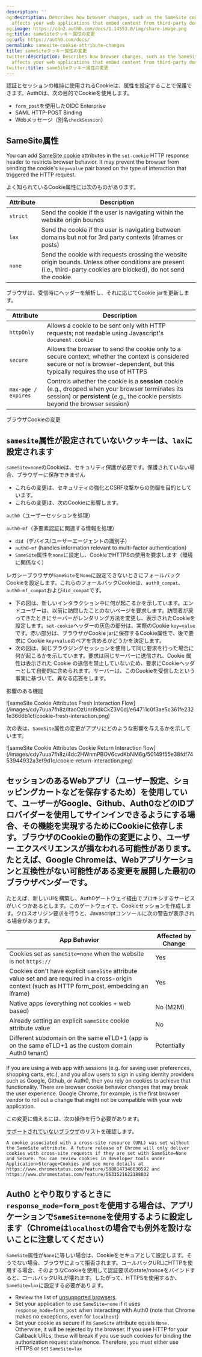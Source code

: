 ```yaml
---
description: ''
og:description: Describes how browser changes, such as the SameSite cookie attribute,
  affects your web applications that embed content from third-party domains.
og:image: https://cdn2.auth0.com/docs/1.14553.0/img/share-image.png
og:title: sameSiteクッキー属性の変更
og:url: https://auth0.com/docs/
permalink: samesite-cookie-attribute-changes
title: sameSiteクッキー属性の変更
twitter:description: Describes how browser changes, such as the SameSite cookie attribute,
  affects your web applications that embed content from third-party domains.
twitter:title: sameSiteクッキー属性の変更
---
```


認証とセッションの維持に使用されるCookieは、属性を設定することで保護できます。Auth0は、次の目的でCookieを使用します。

* `form_post`を使用したOIDC Enterprise
* <Tooltip tip="Security Assertion Markup Language (SAML): Standardized protocol allowing two parties to exchange authentication information without a password." cta="View Glossary" href="/docs/glossary?term=SAML">SAML</Tooltip> HTTP-POST Binding
* Webメッセージ（別名`checkSession`）

## SameSite属性

You can add [SameSite cookie](https://developer.mozilla.org/en-US/docs/Web/HTTP/Headers/Set-Cookie/SameSite) attributes in the `set-cookie` HTTP response header to restricts browser behavior. It may prevent the browser from sending the cookie's `key=value` pair based on the type of interaction that triggered the HTTP request.

よく知られているCookie属性には次のものがあります。

| Attribute | Description |
| --- | --- |
| `strict` | Send the cookie if the user is navigating within the website origin bounds |
| `lax` | Send the cookie if the user is navigating between domains but not for 3rd party contexts (iframes or posts) |
| `none` | Send the cookie with requests crossing the website origin bounds. Unless other conditions are present (i.e., third-party cookies are blocked), do not send the cookie. |

ブラウザは、受信時にヘッダーを解析し、それに応じてCookie jarを更新します。

| Attribute | Description |
| --- | --- |
| `httpOnly` | Allows a cookie to be sent only with HTTP requests; not readable using Javascript's `document.cookie` |
| `secure` | Allows the browser to send the cookie only to a secure context; whether the context is considered secure or not is browser-dependent, but this typically requires the use of HTTPS |
| `max-age / expires` | Controls whether the cookie is a **session** cookie (e.g., dropped when your browser terminates its session) or **persistent** (e.g., the cookie persists beyond the browser session) |

ブラウザCookieの変更

## `samesite`属性が設定されていないクッキーは、`lax`に設定されます

`sameSite=none`のCookieは、セキュリティ保護が必要です。保護されていない場合、ブラウザーに保存できません

* これらの変更は、セキュリティの強化とCSRF攻撃からの防御を目的としています。
* これらの変更は、次のCookieに影響します。

`auth0`（ユーザーセッションを処理）

`auth0-mf`（多要素認証に関連する情報を処理）

* `did`（デバイス/ユーザーエージェントの識別子）
* `auth0-mf` (handles information relevant to <Tooltip tip="Multi-factor authentication (MFA): User authentication process that uses a factor in addition to username and password such as a code via SMS." cta="View Glossary" href="/docs/glossary?term=multi-factor+authentication">multi-factor authentication</Tooltip>)
* `SameSite`属性を`none`に設定し、CookieでHTTPSの使用を要求します（環境に関係なく）

レガシーブラウザが`SameSite`を`None`に設定できないときにフォールバックCookieを設定します。これらのフォールバックCookieは、`auth0_compat`、`auth0-mf_compat`および`did_compat`です。

* 下の図は、新しいインタラクション中に何が起こるかを示しています。エンドユーザーは、以前に訪問したことのないページを要求します。訪問者が戻ってきたときにサーバーがレンダリング方法を変更し、表示されたCookieを設定します。`set-cookie`ヘッダーの灰色の部分は、実際のCookie `key=value`です。赤い部分は、ブラウザがCookie jarに保存するCookie属性で、後で要求に Cookie `key+value`のペアを含めるかどうかを決定します。
* 次の図は、同じブラウジングセッションを使用して同じ要求を行った場合に何が起こるかを示しています。要求は同じサーバーに送信され、Cookie 属性は表示された Cookie の送信を禁止していないため、要求にCookieヘッダーとして自動的に含められます。サーバーは、このCookieを受信したという事実に基づいて、異なる応答をします。

影響のある機能

<Frame>![sameSite Cookie Attributes Fresh Interaction Flow](/images/cdy7uua7fh8z/ItaoOzUnri9dkCkZ3V0dj/e64711c0f3ae5c361fe2321e3666b1cf/cookie-fresh-interaction.png)</Frame>

次の表は、`SameSite`属性の変更がアプリにどのような影響を与えるかを示しています。

<Frame>![sameSite Cookie Attributes Cookie Return Interaction flow](/images/cdy7uua7fh8z/4dc2HWnmPBOV6cvdKbNM6g/50149f55e38fdf7453944932a3ef9d1c/cookie-return-interaction.png)</Frame>

## セッションのあるWebアプリ（ユーザー設定、ショッピングカートなどを保存するため）を使用していて、ユーザーがGoogle、Github、Auth0などのIDプロバイダーを使用してサインインできるようにする場合、その機能を実現するためにCookieに依存します。ブラウザのCookieの動作の変更により、ユーザー エクスペリエンスが損なわれる可能性があります。たとえば、Google Chromeは、Webアプリケーションと互換性がない可能性がある変更を展開した最初のブラウザベンダーです。

たとえば、新しいUIを構築し、Auth0ゲートウェイ経由でプロキシするサービスがいくつかあるとします。このゲートウェイで、Cookieセッションを作成します。クロスオリジン要求を行うと、Javascriptコンソールに次の警告が表示される場合があります。

| App Behavior | Affected by Change |
| --- | --- |
| Cookies set as `sameSite=none` when the website is not `https://` | Yes |
| Cookies don't have explicit `sameSite` attribute value set and are required in a cross-origin context (such as HTTP form\_post, embedding an iframe) | Yes |
| Native apps (everything not cookies + web based) | No (M2M) |
| Already setting an explicit `sameSite` cookie attribute value | No |
| Different subdomain on the same eTLD+1 (app is on the same eTLD+1 as the custom domain Auth0 tenant) | Potentially |

If you are using a web app with sessions (e.g. for saving user preferences, shopping carts, etc.), and you allow users to sign in using <Tooltip tip="Identity Provider (IdP): Service that stores and manages digital identities." cta="View Glossary" href="/docs/glossary?term=identity+providers">identity providers</Tooltip> such as Google, Github, or Auth0, then you rely on cookies to achieve that functionality. There are browser cookie behavior changes that may break the user experience. Google Chrome, for example, is the first browser vendor to roll out a change that might not be compatible with your web application.

この変更に備えるには、次の操作を行う必要があります。

[サポートされていないブラウザ]()のリストを確認します。

`A cookie associated with a cross-site resource (URL) was set without the SameSite attribute. A future release of Chrome will only deliver cookies with cross-site requests if they are set with SameSite=None and Secure. You can review cookies in developer tools under Application>Storage>Cookies and see more details at https://www.chromestatus.com/feature/5088147346030592 and https://www.chromestatus.com/feature/5633521622188032`

## Auth0 とやり取りするときに`response_mode=form_post`を使用する場合は、アプリケーションで`SameSite=none`を使用するように設定します（Chromeは`localhost`の場合でも例外を設けないことに注意してください）

`SameSite`属性が`None`に等しい場合は、Cookieをセキュアとして設定します。そうでない場合、ブラウザによって拒否されます。コールバックURLにHTTPを使用する場合、そのようなCookieを使用して認証要求のstate/nonceをバインドすると、コールバックURLが壊れます。したがって、HTTPSを使用するか、`SameSite=lax`に設定する必要があります。

* Review the list of [unsupported browsers](https://www.chromium.org/updates/same-site/incompatible-clients).
* Set your application to use `SameSite=none` if it uses `response_mode=form_post` when interacting with Auth0 (note that Chrome makes no exceptions, even for `localhost`)
* Set your cookie as secure if its `SameSite` attribute equals `None.` Otherwise, it will be rejected by the browser. If you use HTTP for your Callback URLs, these will break if you use such cookies for binding the authorization request state/<Tooltip tip="Nonce: Arbitrary number issued once in an authentication protocol to detect and prevent replay attacks." cta="View Glossary" href="/docs/glossary?term=nonce">nonce</Tooltip>. Therefore, you must either use HTTPS or set `SameSite=lax`